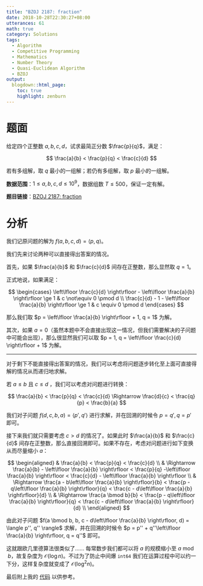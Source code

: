 ```yaml
---
title: "BZOJ 2187: fraction"
date: 2018-10-28T22:30:27+08:00
utterances: 61
math: true
category: Solutions
tags:
  - Algorithm
  - Competitive Programming
  - Mathematics
  - Number Theory
  - Quasi-Euclidean Algorithm
  - BZOJ
output:
  blogdown::html_page:
    toc: true
    highlight: zenburn
---
```


# 题面

给定四个正整数 $a, b, c, d$，试求最简正分数 $\frac{p}{q}$，满足：

$$
\frac{a}{b} < \frac{p}{q} < \frac{c}{d}
$$

若有多组解，取 $q$ 最小的一组解；若仍有多组解，取 $p$ 最小的一组解。

**数据范围**：$1 \le a, b, c, d \le 10^9$，数据组数 $T \le 500$，保证一定有解。

**题目链接**：[BZOJ 2187: fraction](https://darkbzoj.tk/problem/2187)

# 分析

我们记原问题的解为 $f(a, b, c, d) = \langle p, q \rangle$。

我们先来讨论两种可以直接得出答案的情况。

首先，如果 $\frac{a}{b}$ 和 $\frac{c}{d}$ 间存在正整数，那么显然取 $q = 1$。

正式地说，如果满足：

$$
\begin{cases}
\left\lfloor \frac{c}{d} \right\rfloor - \left\lfloor \frac{a}{b} \right\rfloor \ge 1 & c \not\equiv 0 \pmod d \\
\frac{c}{d} - 1 - \left\lfloor \frac{a}{b} \right\rfloor \ge 1 & c \equiv 0 \pmod d
\end{cases}
$$

那么我们取 $p = \left\lfloor \frac{a}{b} \right\rfloor + 1, q = 1$ 为解。

其次，如果 $a = 0$（虽然本题中不会直接出现这一情况，但我们需要解决的子问题中可能会出现），那么很显然我们可以取 $p = 1, q = \left\lfloor \frac{c}{d} \right\rfloor + 1$ 为解。

---

对于剩下不能直接得出答案的情况，我们可以考虑将问题逐步转化至上面可直接得解的情况从而递归地求解。

若 $a \le b$ 且 $c \le d$ ，我们可以考虑对问题进行转换：

$$
\frac{a}{b} < \frac{p}{q} < \frac{c}{d} \Rightarrow \frac{d}{c} < \frac{q}{p} < \frac{b}{a}
$$

我们对子问题 $f(d, c, b, a) = \langle p', q' \rangle$ 进行求解，并在回溯的时候令 $p = q', q = p'$ 即可。

接下来我们就只需要考虑 $c > d$ 的情况了。如果此时 $\frac{a}{b}$ 和 $\frac{c}{d}$ 间存在正整数，那么直接回溯即可。如果不存在，考虑对问题进行如下变换从而尽量缩小 $a$：

$$
\begin{aligned}
& \frac{a}{b} < \frac{p}{q} < \frac{c}{d} \\
& \Rightarrow \frac{a}{b} - \left\lfloor \frac{a}{b} \right\rfloor < \frac{p}{q} -\left\lfloor \frac{a}{b} \right\rfloor < \frac{c}{d} - \left\lfloor \frac{a}{b} \right\rfloor \\
& \Rightarrow \frac{a - b\left\lfloor \frac{a}{b} \right\rfloor}{b} < \frac{p - q\left\lfloor \frac{a}{b} \right\rfloor}{q} < \frac{c - d\left\lfloor \frac{a}{b} \right\rfloor}{d} \\
& \Rightarrow \frac{a \bmod b}{b} < \frac{p - q\left\lfloor \frac{a}{b} \right\rfloor}{q} < \frac{c - d\left\lfloor \frac{a}{b} \right\rfloor}{d} \\
\end{aligned}
$$

由此对子问题 $f(a \bmod b, b, c - d\left\lfloor \frac{a}{b} \right\rfloor, d) = \langle p'', q'' \rangle$ 求解，并在回溯的时候令 $p = p'' + q''\left\lfloor \frac{a}{b} \right\rfloor, q = q''$ 即可。

这就跟欧几里德算法很类似了…… 每常数步我们都可以将 $a$ 的规模缩小至 $a \bmod b$，故复杂度为 $\mathcal{O}(\log{n})$。不过为了防止中间爆 `int64` 我们在运算过程中可以约一下分，这样复杂度就变成了 $\mathcal{O}(\log^2{n})$。

最后附上我的 [代码](https://github.com/codgician/Competitive-Programming/blob/master/BZOJ/2187/quasi_euclidean.cpp) 以供参考。
